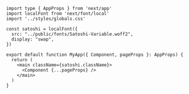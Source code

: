 ```tsx pages/_app.tsx highlight={2,4-11,15}
import type { AppProps } from 'next/app'
import localFont from 'next/font/local'
import '../styles/globals.css'

const satoshi = localFont({
  src: "../public/fonts/Satoshi-Variable.woff2",
  display: "swap",
})

export default function MyApp({ Component, pageProps }: AppProps) {
  return (
    <main className={satoshi.className}>
      <Component {...pageProps} />
    </main>
  )
}
```
